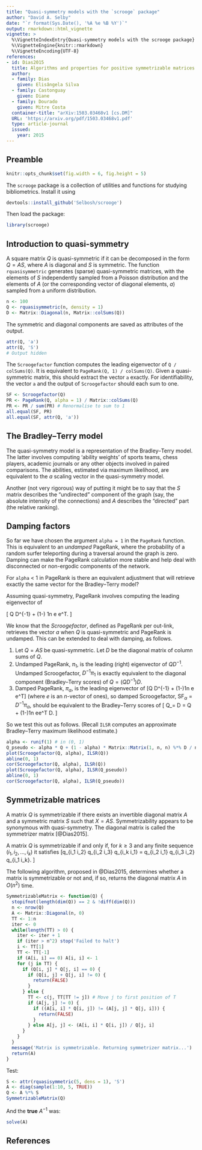 ```yaml
---
title: "Quasi-symmetry models with the `scrooge` package"
author: "David A. Selby"
date: "`r format(Sys.Date(), '%A %e %B %Y')`"
output: rmarkdown::html_vignette
vignette: >
  %\VignetteIndexEntry{Quasi-symmetry models with the scrooge package}
  %\VignetteEngine{knitr::rmarkdown}
  %\VignetteEncoding{UTF-8}
references:
- id: Dias2015
  title: Algorithms and properties for positive symmetrizable matrices
  author:
  - family: Dias
    given: Elisângela Silva
  - family: Castonguay
    given: Diane
  - family: Dourado
    given: Mitre Costa
  container-title: "arXiv:1503.03468v1 [cs.DM]"
  URL: 'https://arxiv.org/pdf/1503.03468v1.pdf'
  type: article-journal
  issued:
    year: 2015
---
```


## Preamble

```r
knitr::opts_chunk$set(fig.width = 6, fig.height = 5)
```

The `scrooge` package is a collection of utilities and functions for studying bibliometrics. Install it using

```r
devtools::install_github('Selbosh/scrooge')
```

Then load the package:

```r
library(scrooge)
```

## Introduction to quasi-symmetry

A square matrix $Q$ is quasi-symmetric if it can be decomposed in the form $Q = AS$, where $A$ is diagonal and $S$ is symmetric. The function `rquasisymmetric` generates (sparse) quasi-symmetric matrices, with the elements of $S$ independently sampled from a Poisson distribution and the elements of $A$ (or the corresponding vector of diagonal elements, $a$) sampled from a uniform distribution.

```r
n <- 100
Q <- rquasisymmetric(n, density = 1)
D <- Matrix::Diagonal(n, Matrix::colSums(Q))
```

The symmetric and diagonal components are saved as attributes of the output.

```r
attr(Q, 'a')
attr(Q, 'S')
# Output hidden
```

The `Scroogefactor` function computes the leading eigenvector of `Q / colSums(Q)`. It is equivalent to `PageRank(Q, 1) / colSums(Q)`. Given a quasi-symmetric matrix, this should extract the vector `a` exactly. For identifiability, the vector `a` and the output of `Scroogefactor` should each sum to one.

```r
SF <- Scroogefactor(Q)
PR <- PageRank(Q, alpha = 1) / Matrix::colSums(Q)
PR <- PR / sum(PR) # Renormalise to sum to 1
all.equal(SF, PR)
all.equal(SF, attr(Q, 'a'))
```

## The Bradley--Terry model

The quasi-symmetry model is a representation of the Bradley--Terry model. The latter involves computing 'ability weights' of sports teams, chess players, academic journals or any other objects involved in paired comparisons. The abilities, estimated via maximum likelihood, are equivalent to the $a$ scaling vector in the quasi-symmetry model.

Another (not very rigorous) way of putting it might be to say that the $S$ matrix describes the "undirected" component of the graph (say, the absolute intensity of the connections) and $A$ describes the "directed" part (the relative ranking).

## Damping factors

So far we have chosen the argument `alpha = 1` in the `PageRank` function. This is equivalent to an *undamped* PageRank, where the probability of a random surfer teleporting during a traversal around the graph is zero. Damping can make the PageRank calculation more stable and help deal with disconnected or non-ergodic components of the network.

For `alpha` < 1 in PageRank is there an equivalent adjustment that will retrieve exactly the same vector for the Bradley--Terry model?

Assuming quasi-symmetry, PageRank involves computing the leading eigenvector of

\[
\alpha Q D^{-1}   + (1-\alpha) \frac1n e e^T.
\]

We know that the *Scroogefactor*, defined as PageRank per out-link, retrieves the vector $a$ when $Q$ is quasi-symmetric and PageRank is undamped. This can be extended to deal with damping, as follows.

1. Let $Q = AS$ be quasi-symmetric. Let $D$ be the diagonal matrix of column sums of $Q$.
2. Undamped PageRank, $\pi_1$, is the leading (right) eigenvector of $QD^{-1}$. Undamped Scroogefactor, $D^{-1}\pi_1$ is exactly equivalent to the diagonal component (Bradley--Terry scores) of $Q = (Q D^{-1}) D$.
3. Damped PageRank, $\pi_\alpha$, is the leading eigenvector of \[\alpha Q D^{-1} + (1-\alpha)\frac1n e e^T\] (where $e$ is an $n$-vector of ones), so damped Scroogefactor, $\text{SF}_\alpha = D^{-1}\pi_\alpha$, should be equivalent to the Bradley--Terry scores of
\[
Q_\alpha = \left[ \alpha Q D^{-1} + (1-\alpha)\frac1n e e^T \right] D = \alpha Q + (1-\alpha)\frac1n ee^T D.
\]

So we test this out as follows. (Recall `ILSR` computes an approximate Bradley--Terry maximum likelihood estimate.)

```r
alpha <- runif(1) # in (0, 1)
Q_pseudo <- alpha * Q + (1 - alpha) * Matrix::Matrix(1, n, n) %*% D / n
plot(Scroogefactor(Q, alpha), ILSR(Q))
abline(0, 1)
cor(Scroogefactor(Q, alpha), ILSR(Q))
plot(Scroogefactor(Q, alpha), ILSR(Q_pseudo))
abline(0, 1)
cor(Scroogefactor(Q, alpha), ILSR(Q_pseudo))
```

## Symmetrizable matrices

A matrix $Q$ is symmetrizable if there exists an invertible diagonal matrix $A$ and a symmetric matrix $S$ such that $X = AS$. Symmetrizability appears to be synonymous with quasi-symmetry. The diagonal matrix is called the symmetrizer matrix [@Dias2015].

A matrix $Q$ is symmetrizable if and only if, for $k\geq 3$ and any finite sequence $(i_1, i_2, \dots, i_k)$ it satisfies
\[q_{i_1 i_2} \cdot q_{i_2 i_3} \cdot \dots \cdot q_{i_k i_1} = q_{i_2 i_1} \cdot q_{i_3 i_2} \cdot \dots \cdot q_{i_1 i_k}.
\]

The following algorithm, proposed in @Dias2015, determines whether a matrix is symmetrizable or not and, if so, returns the diagonal matrix $A$ in $O(n^2)$ time.

```r
SymmetrizableMatrix <- function(Q) {
  stopifnot(length(dim(Q)) == 2 & !diff(dim(Q)))
  n <- nrow(Q)
  A <- Matrix::Diagonal(n, 0)
  TT <- 1:n
  iter <- 0
  while(length(TT) > 0) {
    iter <- iter + 1
    if (iter > n^2) stop('Failed to halt')
    i <- TT[1]
    TT <- TT[-1]
    if (A[i, i] == 0) A[i, i] <- 1
    for (j in TT) {
      if (Q[i, j] * Q[j, i] == 0) {
        if (Q[i, j] + Q[j, i] != 0) {
          return(FALSE)
        }
      } else {
        TT <- c(j, TT[TT != j]) # Move j to first position of T
        if (A[j, j] != 0) {
          if ((A[i, i] * Q[i, j]) != (A[j, j] * Q[j, i])) {
            return(FALSE)
          }
        } else A[j, j] <- (A[i, i] * Q[i, j]) / Q[j, i]
      }
    }
  }
  message('Matrix is symmetrizable. Returning symmetrizer matrix...')
  return(A)
}
```

Test:

```r
S <- attr(rquasisymmetric(5, dens = 1), 'S')
A <- diag(sample(1:10, 5, TRUE))
Q <- A %*% S
SymmetrizableMatrix(Q)
```

And the **true** $A^{-1}$ was:

```r
solve(A)
```

## References
